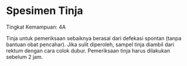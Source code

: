 # Spesimen Tinja

Tingkat Kemampuan: 4A

Tinja untuk pemeriksaan sebaiknya berasal dari defekasi spontan (tanpa bantuan obat pencahar). Jika sulit diperoleh, sampel tinja diambil dari rektum dengan cara colok dubur. Pemeriksaan tinja harus dilakukan sebelum 2 jam.

 